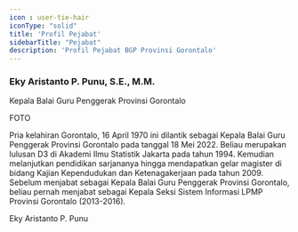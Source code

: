 ```yaml
---
icon : user-tie-hair
iconType: "solid"
title: 'Profil Pejabat'
sidebarTitle: "Pejabat"
description: 'Profil Pejabat BGP Provinsi Gorontalo'
---
```


### Eky Aristanto P. Punu, S.E., M.M.

Kepala Balai Guru Penggerak Provinsi Gorontalo

FOTO

Pria kelahiran Gorontalo, 16 April 1970 ini dilantik sebagai Kepala Balai Guru Penggerak Provinsi Gorontalo pada tanggal 18 Mei 2022. Beliau merupakan lulusan D3 di Akademi Ilmu Statistik Jakarta pada tahun 1994. Kemudian melanjutkan pendidikan sarjananya hingga mendapatkan gelar magister di bidang Kajian Kependudukan dan Ketenagakerjaan pada tahun 2009. Sebelum menjabat sebagai Kepala Balai Guru Penggerak Provinsi Gorontalo, beliau pernah menjabat sebagai Kepala Seksi Sistem Informasi LPMP Provinsi Gorontalo (2013-2016).

<Card horizontal title="LHKPN 2022" icon="file-invoice" href="/berkas-404">
  Eky Aristanto P. Punu
</Card>

